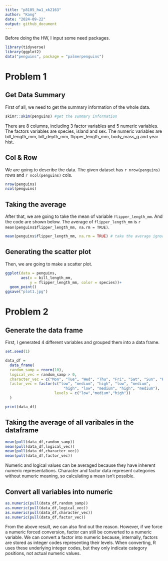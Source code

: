 ```yaml
---
title: "p8105_hw1_xk2163"
author: "Kang"
date: "2024-09-22"
output: github_document
---
```


Before doing the HW, I input some need packages.

```r
library(tidyverse)
library(ggplot2)
data("penguins", package = "palmerpenguins")
```

# Problem 1

## Get Data Summary

First of all, we need to get the summary information of the whole data.

```r
skimr::skim(penguins) #get the summary information
```

There are 8 columns, including 3 factor variables and 5 numeric variables.
The factors variables are species, island and sex. The numeric variables are 
bill_length_mm, bill_depth_mm, flipper_length_mm, body_mass_g and year hist.

## Col & Row

We are going to describe the data. The given dataset has `r nrow(penguins)` rows and `r ncol(penguins)` cols.

```r
nrow(penguins)
ncol(penguins)
```

## Taking the average

After that, we are going to take the mean of variable `flipper_length_mm`. And the code are shown below. The average of `flipper_length_mm` is `r mean(penguins$flipper_length_mm, na.rm = TRUE)`.

```r
mean(penguins$flipper_length_mm, na.rm = TRUE) # take the average ignoring the NAs.
```

## Generating the scatter plot

Then, we are going to make a scatter plot. 

```r
ggplot(data = penguins,
       aes(x = bill_length_mm,
           y = flipper_length_mm, color = species))+
  geom_point()
ggsave("plot1.jpg")
```

# Problem 2

## Generate the data frame

First, I generated 4 different variables and grouped them into a data frame.

```r
set.seed(1)

data_df = 
  data_frame(
  random_samp = rnorm(10),
  logical_vec = random_samp > 0,
  character_vec = c("Mon", "Tue", "Wed", "Thu", "Fri", "Sat", "Sun", "Holiday", "Weekend", "Workday"),
  factor_vec = factor(c("low", "medium", "high", "low", "medium", 
                          "high", "low", "medium", "high", "medium"),
                      levels = c("low","medium","high"))
  )

print(data_df)
```

## Taking the average of all varibales in the dataframe

```r
mean(pull(data_df,random_samp))
mean(pull(data_df,logical_vec))
mean(pull(data_df,character_vec))
mean(pull(data_df,factor_vec))
```

Numeric and logical values can be averaged because they have inherent numeric representations. Character and factor data represent categories without numeric meaning, so calculating a mean isn't possible.

## Convert all variables into numeric

```r
as.numeric(pull(data_df,random_samp))
as.numeric(pull(data_df,logical_vec))
as.numeric(pull(data_df,character_vec))
as.numeric(pull(data_df,factor_vec))
```

From the above result, we can also find out the reason. However, if we force a numeric forced conversion, factor can still be converted to a numeric variable. We can convert a factor into numeric because, internally, factors are stored as integer codes representing their levels. When converting, R uses these underlying integer codes, but they only indicate category positions, not actual numeric values.
